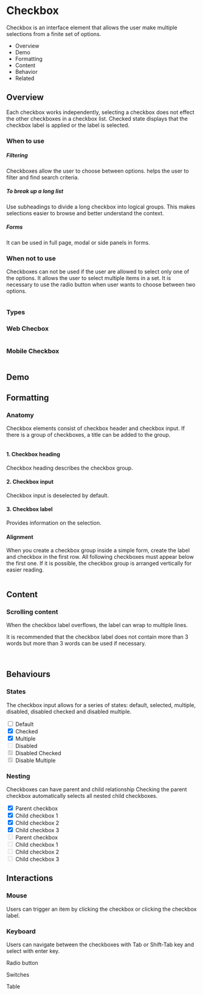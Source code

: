<div class="main">
  <div class="title-wrapper">
    <h1 class="title">Checkbox</h1>
  </div>
  <div class="content">
    <div class="intro">
      <p>
        Checkbox is an interface element that allows the user make multiple selections from a finite set of
        options.
       </p>
      <ul>
        <li>Overview</li>
        <li>Demo</li>
        <li>Formatting</li>
        <li>Content</li>
        <li>Behavior</li>
        <li>Related</li>
      </ul>
    </div>
    <h2>Overview</h2>
    <p>
      Each checkbox works independently, selecting a checkbox does not effect the other checkboxes in a checkbox list.
      Checked state displays that the checkbox label is applied or the label is selected.
    </p>
    <div class="wtu">
      <h3>When to use</h3>
      <h5>Filtering</h5>
      <p>
        Checkboxes allow the user to choose between options. helps the user to filter and find search criteria.
      </p>
      <h5>To break up a long list</h5>
      <p>
        Use subheadings to divide a long checkbox into logical groups. This makes selections easier to browse
        and better understand the context.
      </p>
      <h5>Forms</h5>
      <p>It can be used in full page, modal or side panels in forms.</p>
    </div>
    <div class="wtnu">
      <h3>When not to use</h3>
      <p>
        Checkboxes can not be used if the user are allowed to select only one of the options.
        It allows the user to select multiple items in a set.
        It is necessary to use the radio button when user wants to choose between two options.
      </p>
      <img src="../assets/img/docs_checkbox_wtnu.png" alt=""/>
    </div>
  </div>
  <h3>Types</h3>
  <h3>Web Checbox</h3>
  <img src="../assets/img/docs_checkbox_input_1.png" alt=""/>
  <h3>Mobile Checkbox</h3>
  <img src="../assets/img/docs_checkbox_input_2.png" alt=""/>
  <div class="demo">
    <h2>Demo</h2>
    <logo-playground
      path="example/logo/input-sample/input-showcase/input-showcase.component"
      context='{"title": "Button Demo", "button": true}'
      height="400px">
    </logo-playground>
  </div>
  <div class="formatting">
    <h2>Formatting</h2>
    <h3>Anatomy</h3>
    <p>
      Checkbox elements consist of checkbox header and checkbox input. If there is a group of checkboxes,
      a title can be added to the group.
    </p>
    <img src="../assets/img/docs_checkbox_anatomy.png" alt=""/>
    <h4>1. Checkbox heading</h4>
    <p>Checkbox heading describes the checkbox group.</p>
    <h4>2. Checkbox input</h4>
    <p>Checkbox input is deselected by default.</p>
    <h4>3. Checkbox label</h4>
    <p>Provides information on the selection.</p>
    <h4>Alignment</h4>
    <p>When you create a checkbox group inside a simple form, create the label and checkbox in the first row.
      All following checkboxes must appear below the first one.
      If it is possible, the checkbox group is arranged vertically for easier reading.
    </p>
    <img src="../assets/img/docs_checkbox_alignment.png" alt=""/>
  </div>
  <div class="content">
    <h2>Content</h2>
    <h3>Scrolling content</h3>
    <p>When the checkbox label overflows, the label can wrap to multiple lines.</p>
    <p>
      It is recommended that the checkbox
      label does not contain more than 3 words but more than 3 words can be used if necessary.
    </p>
    <img src="../assets/img/docs_checkbox_content_1.png" alt=""/>
    <img src="../assets/img/docs_checkbox_content_2.png" alt=""/>
  </div>
  <div class="behaviors">
    <h2>Behaviours</h2>
    <h3>States</h3>
    <p>
      The checkbox input allows for a series of states: default, selected, multiple, disabled,
      disabled checked and disabled multiple.
    </p>
    <input id="default" type="checkbox"/>
    <label for="default">Default</label>
    <br/>
    <input id="checked" checked type="checkbox"/>
    <label for="checked">Checked</label>
    <br/>
    <input id="multiple" multiple checked type="checkbox"/>
    <label for="multiple">Multiple</label>
    <br/>
    <input id="default" disabled type="checkbox"/>
    <label for="default">Disabled</label>
    <br/>
    <input id="checked" disabled checked type="checkbox"/>
    <label for="checked">Disabled Checked</label>
    <br/>
    <input id="multiple" disabled multiple checked type="checkbox"/>
    <label for="multiple">Disable Multiple</label>
    <h3>Nesting</h3>
    <p>
      Checkboxes can have parent and child relationship
      Checking the parent checkbox automatically selects all nested child checkboxes.
    </p>
    <div class="nesting">
      <div class="left">
        <div>
          <input id="default" checked type="checkbox"/>
          <label for="default">Parent checkbox</label>
        </div>
        <div>
          <input id="default1" checked type="checkbox"/>
          <label for="default1">Child checkbox 1</label>
        </div>
        <div>
          <input id="default2" checked type="checkbox"/>
          <label for="default2">Child checkbox 2</label>
        </div>
        <div>
          <input id="default3" checked type="checkbox"/>
          <label for="default3">Child checkbox 3</label>
        </div>
      </div>
      <div class="right">
        <div>
          <input id="default" disabled type="checkbox"/>
          <label for="default">Parent checkbox</label>
        </div>
        <div>
          <input id="default1" disabled type="checkbox"/>
          <label for="default1">Child checkbox 1</label>
        </div>
        <div>
          <input id="default2" disabled type="checkbox"/>
          <label for="default2">Child checkbox 2</label>
        </div>
        <div>
          <input id="default3" disabled type="checkbox"/>
          <label for="default3">Child checkbox 3</label>
        </div>
      </div>
    </div>
  </div>
  <div classs="interactions">
    <h2>Interactions</h2>
    <h3>Mouse</h3>
    <p>Users can trigger an item by clicking the checkbox or clicking the checkbox label.</p>
    <h3>Keyboard</h3>
    <p>Users can navigate between the checkboxes with Tab or Shift-Tab key and select with enter key.</p>
  </div>
  <div class="related">
    <p>Radio button</p>
    <p>Switches</p>
    <p>Table</p>
  </div>
</div>
